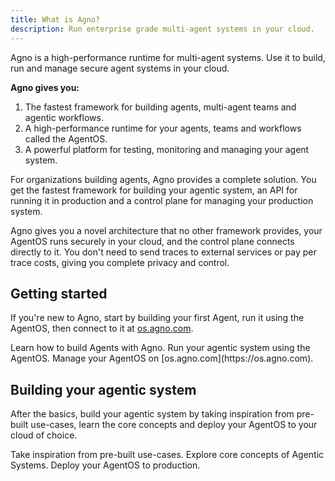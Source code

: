 ```yaml
---
title: What is Agno?
description: Run enterprise grade multi-agent systems in your cloud.
---
```


Agno is a high-performance runtime for multi-agent systems. Use it to build, run and manage secure agent systems in your cloud.

**Agno gives you:**

1. The fastest framework for building agents, multi-agent teams and agentic workflows.
2. A high-performance runtime for your agents, teams and workflows called the AgentOS.
3. A powerful platform for testing, monitoring and managing your agent system.

For organizations building agents, Agno provides a complete solution. You get the fastest framework for building your agentic system, an API for running it in production and a control plane for managing your production system.

Agno gives you a novel architecture that no other framework provides, your AgentOS runs securely in your cloud, and the control plane connects directly to it. You don't need to send traces to external services or pay per trace costs, giving you complete privacy and control.

## Getting started

If you're new to Agno, start by building your first Agent, run it using the AgentOS, then connect to it at [os.agno.com](https://os.agno.com).

<CardGroup cols={3}>
  <Card
    title="Build your first Agent"
    icon="user-astronaut"
    iconType="duotone"
    href="/introduction/first-agent"
  >
    Learn how to build Agents with Agno.
  </Card>
  <Card
    title="Run your AgentOS"
    icon="rocket-launch"
    iconType="duotone"
    href="introduction/run-agentos"
  >
    Run your agentic system using the AgentOS.
  </Card>
  <Card
    title="Manage your AgentOS"
    icon="rocket-launch"
    iconType="duotone"
    href="introduction/manage-agentos"
  >
    Manage your AgentOS on [os.agno.com](https://os.agno.com).
  </Card>
</CardGroup>

## Building your agentic system

After the basics, build your agentic system by taking inspiration from pre-built use-cases, learn the core concepts and deploy your AgentOS to your cloud of choice.

<CardGroup cols={3}>
  <Card
    title="Explore Examples"
    icon="user-astronaut"
    iconType="duotone"
    href="/examples"
  >
    Take inspiration from pre-built use-cases.
  </Card>
  <Card
    title="Core Concepts"
    icon="brain-circuit"
    iconType="duotone"
    href="introduction/core-concepts"
  >
    Explore core concepts of Agentic Systems.
  </Card>
  <Card
    title="Deploy your AgentOS"
    icon="cloud"
    iconType="duotone"
    href="introduction/deploy-agentos"
  >
    Deploy your AgentOS to production.
  </Card>
</CardGroup>
